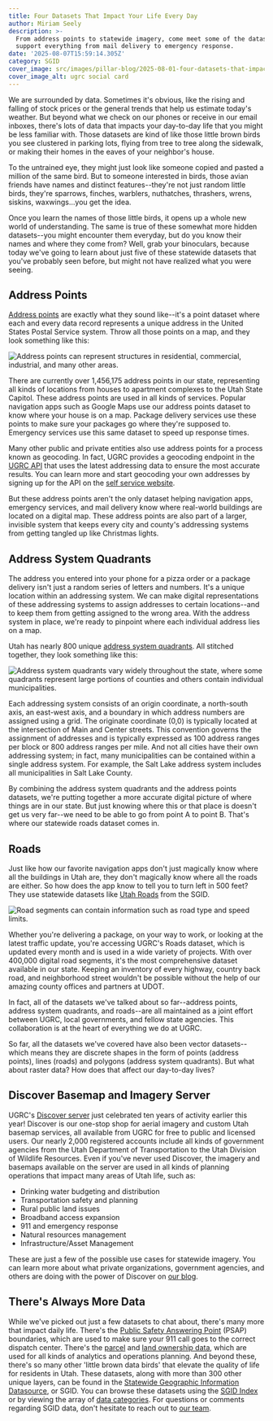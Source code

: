 ```yaml
---
title: Four Datasets That Impact Your Life Every Day
author: Miriam Seely
description: >-
  From address points to statewide imagery, come meet some of the datasets that
  support everything from mail delivery to emergency response.
date: '2025-08-07T15:59:14.305Z'
category: SGID
cover_image: src/images/pillar-blog/2025-08-01-four-datasets-that-impact-your-life-every-day/roads_example_southslc.png;
cover_image_alt: ugrc social card
---
```






We are surrounded by data. Sometimes it's obvious, like the rising and falling of stock prices or the general trends that help us estimate today's weather. But beyond what we check on our phones or receive in our email inboxes, there's lots of data that impacts your day-to-day life that you might be less familiar with. Those datasets are kind of like those little brown birds you see clustered in parking lots, flying from tree to tree along the sidewalk, or making their homes in the eaves of your neighbor's house. 

To the untrained eye, they might just look like someone copied and pasted a million of the same bird. But to someone interested in birds, those avian friends have names and distinct features--they're not just random little birds, they're sparrows, finches, warblers, nuthatches, thrashers, wrens, siskins, waxwings…you get the idea.

Once you learn the names of those little birds, it opens up a whole new world of understanding. The same is true of these somewhat more hidden datasets--you might encounter them everyday, but do you know their names and where they come from? Well, grab your binoculars, because today we've going to learn about just five of these statewide datasets that you've probably seen before, but might not have realized what you were seeing.

## Address Points

[Address points](/products/sgid/location/address-points/) are exactly what they sound like--it's a point dataset where each and every data record represents a unique address in the United States Postal Service system. Throw all those points on a map, and they look something like this:

<Image
  src={addresspts}
  loading="eager"
  alt="Address points can represent structures in residential, commercial, industrial, and many other areas."
/>

There are currently over 1,456,175 address points in our state, representing all kinds of locations from houses to apartment complexes to the Utah State Capitol. These address points are used in all kinds of services. Popular navigation apps such as Google Maps use our address points dataset to know where your house is on a map. Package delivery services use these points to make sure your packages go where they're supposed to. Emergency services use this same dataset to speed up response times.

Many other public and private entities also use address points for a process known as geocoding. In fact, UGRC provides a geocoding endpoint in the [UGRC API](/products/api/) that uses the latest addressing data to ensure the most accurate results. You can learn more and start geocoding your own addresses by signing up for the API on the [self service website](https://developer.mapserv.utah.gov/).

But these address points aren't the only dataset helping navigation apps, emergency services, and mail delivery know where real-world buildings are located on a digital map. These address points are also part of a larger, invisible system that keeps every city and county's addressing systems from getting tangled up like Christmas lights.

## Address System Quadrants

The address you entered into your phone for a pizza order or a package delivery isn't just a random series of letters and numbers. It's a unique location within an addressing system. We can make digital representations of these addressing systems to assign addresses to certain locations--and to keep them from getting assigned to the wrong area. With the address system in place, we're ready to pinpoint where each individual address lies on a map.

Utah has nearly 800 unique [address system quadrants](/products/sgid/location/address-system-quadrants/). All stitched together, they look something like this:

<Image
  src={addressquads}
  loading="eager"
  alt="Address system quadrants vary widely throughout the state, where some quadrants represent large portions of counties and others contain individual municipalities."
/>

Each addressing system consists of an origin coordinate, a north-south axis, an east-west axis, and a boundary in which address numbers are assigned using a grid. The originate coordinate (0,0) is typically located at the intersection of Main and Center streets. This convention governs the assignment of addresses and is typically expressed as 100 address ranges per block or 800 address ranges per mile. And not all cities have their own addressing system; in fact, many municipalities can be contained within a single address system. For example, the Salt Lake address system includes all municipalities in Salt Lake County.

By combining the address system quadrants and the address points datasets, we're putting together a more accurate digital picture of where things are in our state. But just knowing where this or that place is doesn't get us very far--we need to be able to go from point A to point B. That's where our statewide roads dataset comes in.

## Roads

Just like how our favorite navigation apps don't just magically know where all the buildings in Utah are, they don't magically know where all the roads are either. So how does the app know to tell you to turn left in 500 feet? They use statewide datasets like [Utah Roads](/products/sgid/transportation/road-centerlines/) from the SGID.

<Image
  src={roads}
  loading="eager"
  alt="Road segments can contain information such as road type and speed limits."
/>

Whether you're delivering a package, on your way to work, or looking at the latest traffic update, you're accessing UGRC's Roads dataset, which is updated every month and is used in a wide variety of projects. With over 400,000 digital road segments, it's the most comprehensive dataset available in our state. Keeping an inventory of every highway, country back road, and neighborhood street wouldn't be possible without the help of our amazing county offices and partners at UDOT.

In fact, all of the datasets we've talked about so far--address points, address system quadrants, and roads--are all maintained as a joint effort between UGRC, local governments, and fellow state agencies. This collaboration is at the heart of everything we do at UGRC.

So far, all the datasets we've covered have also been vector datasets--which means they are discrete shapes in the form of points (address points), lines (roads) and polygons (address system quadrants). But what about raster data? How does that affect our day-to-day lives?

## Discover Basemap and Imagery Server

UGRC's [Discover server](/products/discover/) just celebrated ten years of activity earlier this year! Discover is our one-stop shop for aerial imagery and custom Utah basemap services, all available from UGRC for free to public and licensed users. Our nearly 2,000 registered accounts include all kinds of government agencies from the Utah Department of Transportation to the Utah Division of Wildlife Resources. Even if you've never used Discover, the imagery and basemaps available on the server are used in all kinds of planning operations that impact many areas of Utah life, such as:

- Drinking water budgeting and distribution
- Transportation safety and planning
- Rural public land issues
- Broadband access expansion
- 911 and emergency response
- Natural resources management
- Infrastructure/Asset Management

These are just a few of the possible use cases for statewide imagery. You can learn more about what private organizations, government agencies, and others are doing with the power of Discover on [our blog](/blog/2025-05-05-celebrating-ten-years-of-discover/).

## There's Always More Data

While we've picked out just a few datasets to chat about, there's many more that impact daily life. There's the [Public Safety Answering Point](/products/sgid/society/public-safety-answering-point-boundaries/) (PSAP) boundaries, which are used to make sure your 911 call goes to the correct dispatch center. There's the [parcel](/products/sgid/cadastre/parcels/) and [land ownership data](/products/sgid/cadastre/land-ownership/), which are used for all kinds of analytics and operations planning. And beyond these, there's so many other 'little brown data birds' that elevate the quality of life for residents in Utah. These datasets, along with more than 300 other unique layers, can be found in the [Statewide Geographic Information Datasource](/products/sgid/), or SGID. You can browse these datasets using the [SGID Index](/products/sgid/sgid-index/) or by viewing the array of [data categories](/products/sgid/categories/). For questions or comments regarding SGID data, don't hesitate to reach out to [our team](/contact/).
